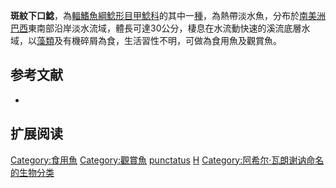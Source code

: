 {{Speciesbox
| name = 斑紋下口鯰
| image = SukermouthCatfish.jpg
| image_width = 250px
| image_caption = 
| status = NE
| status_system = IUCN3.1
| genus = Hypostomus
| species = punctatus
| authority = [[Achille_Valenciennes|Valenciennes]], 1840
| synonyms = 
}}

'''斑紋下口鯰'''，為[[輻鰭魚綱|輻鰭魚綱]][[鯰形目|鯰形目]][[甲鯰科|甲鯰科]]的其中一[[種|種]]，為熱帶淡水魚，分布於[[南美洲|南美洲]][[巴西|巴西]]東南部沿岸淡水流域，體長可達30公分，棲息在水流動快速的溪流底層水域，以[[藻類|藻類]]及有機碎屑為食，生活習性不明，可做為食用魚及觀賞魚。
==参考文献==
*{{FishBase_species|genus=Hypostomus|species=punctatus|year=2015|month=1}}

== 扩展阅读 ==
{{refbegin}}
{{wikispecies-inline|Hypostomus punctatus|斑紋下口鯰}}
{{refend}}
{{Taxonbar|from=Q1027554}}

[[Category:食用魚|Category:食用魚]]
[[Category:觀賞魚|Category:觀賞魚]]
[[Category:下口鯰屬|punctatus]]
[[Category:1840年描述的魚類|H]]
[[Category:阿希尔·瓦朗谢讷命名的生物分类|Category:阿希尔·瓦朗谢讷命名的生物分类]]